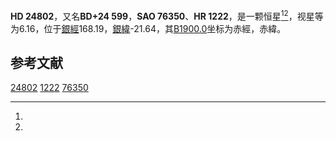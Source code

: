 {{Starbox begin
| name = HD 24802
}}
{{Starbox observe
| epoch = [[J2000.0|J2000.0]]
| constell = {{星座名待查}}<ref name=SIMBAD>{{cite web
 | url=http://simbad.u-strasbg.fr/simbad/sim-id?Ident=HR+1222
 | title =Pulsating variable Star
 | publisher=Centre de Données astronomiques de Strasbourg
 | work=SIMBAD
 | accessdate=2012-07-13}}</ref><ref name=DATA>{{cite web
 | url=http://vizier.u-strasbg.fr/viz-bin/VizieR-5?-out.add=.&-source=5050&-corr=PK=HR&-out.max=9999&HR=1222
 | title=VizieR Detailed Page
 | accessdate=2012-07-13
 | archive-date=2016-03-04
 | archive-url=https://web.archive.org/web/20160304234936/http://vizier.u-strasbg.fr/viz-bin/VizieR-5?-out.add=.&-source=5050&-corr=PK=HR&-out.max=9999&HR=1222
 | dead-url=no
 }}</ref>
| 星官 = 
| ra = {{RA|3|57|26.4}}<ref name=SIMBAD /><ref name=DATA />
| dec = {{DEC|+24|27|43}}<ref name=SIMBAD /><ref name=DATA />
| appmag_v = 6.16<ref name=SIMBAD /><ref name=DATA />
}}
{{Starbox character
| class = K0<ref name=SIMBAD /><ref name=DATA />
| b-v = 1.37<ref name=SIMBAD /><ref name=DATA />
| u-b = <ref name=SIMBAD /><ref name=DATA />
| r-i = <ref name=SIMBAD /><ref name=DATA />
| variable = 
}}
{{Starbox astrometry
| radial_v = 
| prop_mo_ra = -13
| parallax = 
| p_error = 
}}
{{Starbox catalog
| names =BD+24 599，[[SAO星表|SAO]] 76350，[[HD星表|HD]] 24802，[[HR星表|HR]] 1222}}
{{Starbox reference |Simbad=HR+1222}}
{{Starbox end}}

'''HD 24802'''，又名'''BD+24 599'''，'''SAO 76350'''、'''HR 1222'''，是一颗恒星<ref name=SIMBAD /><ref name=DATA />，视星等为6.16，位于[[銀道座標系|銀經]]168.19，[[銀道座標系|銀緯]]-21.64，其[[B1900.0|B1900.0]]坐标为赤經{{RA|3|51|27.5}}，赤緯{{DEC|+24|-21.64|20}}。

== 参考文献 ==
{{reflist}}

{{star-stub}}

[[Category:HD和HDE天體|24802]]
[[Category:HR天體|1222]]
[[Category:SAO天體|76350]]
